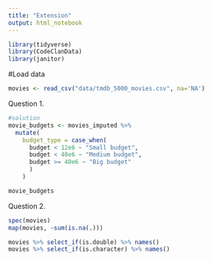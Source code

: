 ```yaml
---
title: "Extension"
output: html_notebook
---
```


```r
library(tidyverse)
library(CodeClanData)
library(janitor)
```

#Load data
```r
movies <- read_csv("data/tmdb_5000_movies.csv", na='NA')
```


Question 1.

```r
#solution
movie_budgets <- movies_imputed %>%
  mutate(
    budget_type = case_when(
      budget < 12e6 ~ "Small budget",
      budget < 40e6 ~ "Medium budget",
      budget >= 40e6 ~ "Big budget"
      )
    )

movie_budgets
```



Question 2.

```r
spec(movies)
map(movies, ~sum(is.na(.)))

movies %>% select_if(is.double) %>% names()
movies %>% select_if(is.character) %>% names()
```


